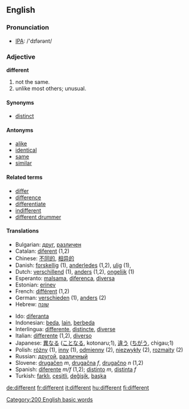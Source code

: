 ==English==

{{rank|manner|following|fell|383|different|care|war|short}}

===Pronunciation===
* [[IPA]]: /'dɪfərənt/
=== Adjective ===
'''different'''

#not the same.
#unlike most others; unusual.

====Synonyms====
*[[distinct]]

====Antonyms====
*[[alike]]
*[[identical]]
*[[same]]
*[[similar]]

====Related terms====
*[[differ]]
*[[difference]]
*[[differentiate]]
*[[indifferent]]
*[[different drummer]]

==== Translations ====
{{top}}
*Bulgarian: [[друг]], [[различен]]
*Catalan: [[diferent]] (1,2)
*Chinese: [[不同的]], [[相异的]]
*Danish: [[forskellig]] (1), [[anderledes]] (1,2), [[ulig]] (1),
*Dutch: [[verschillend]] (1), [[anders]] (1,2), [[ongelijk]] (1)
*Esperanto: [[malsama]], [[diferenca]], [[diversa]]
*Estonian: [[erinev]]
*French: [[différent]] (1,2)
*German: [[verschieden]] (1), [[anders]] (2)
*Hebrew: [[שונה]]
{{mid}}
*Ido: [[diferanta]]
*Indonesian: [[beda]], [[lain]], [[beda|berbeda]]
*Interlingua: [[differente]], [[distincte]], [[diverse]]
*Italian: [[differente]] (1,2), [[diverso]]
*Japanese: [[異なる]] ([[ことなる]], kotonaru;1), [[違う]] ([[ちがう]], chigau;1)
*Polish: [[różny]] (1), [[inny]] (1), [[odmienny]] (2), [[niezwykły]] (2), [[rozmaity]] (2)
*Russian: [[другой]], [[различный]]
*Slovene: [[drugačen]] ''m'', [[drugačna]] ''f'', [[drugačno]] ''n'' (1,2)
*Spanish: [[diferente]] ''m/f'' (1,2); [[distinto]] ''m'', [[distinta]] ''f''
*Turkish: [[farklı]], [[çeşitli]], [[değişik]], [[başka]]
{{bottom}}

[[Category:200 English basic words]]

[[de:different]]
[[fr:different]]
[[it:different]]
[[hu:different]]
[[fi:different]]